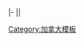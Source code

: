 |-
|{{Canadian politics/party colours/Western Canada Concept}}|&nbsp;&nbsp;&nbsp;&nbsp;<noinclude>
[[Category:加拿大模板]]
</noinclude>